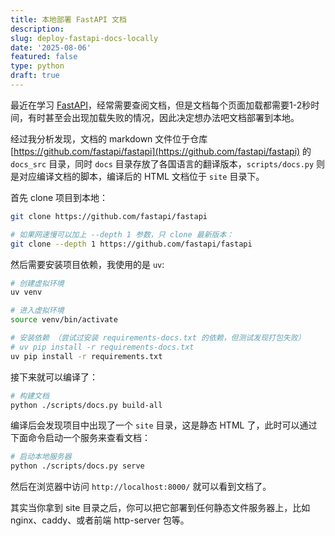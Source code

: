 ```yaml
---
title: 本地部署 FastAPI 文档
description: 
slug: deploy-fastapi-docs-locally
date: '2025-08-06'
featured: false
type: python
draft: true
---
```


最近在学习 [FastAPI](https://fastapi.tiangolo.com/)，经常需要查阅文档，但是文档每个页面加载都需要1-2秒时间，有时甚至会出现加载失败的情况，因此决定想办法吧文档部署到本地。

经过我分析发现，文档的 markdown 文件位于仓库 [https://github.com/fastapi/fastapi](https://github.com/fastapi/fastapi) 的 `docs_src` 目录，同时 `docs` 目录存放了各国语言的翻译版本，`scripts/docs.py` 则是对应编译文档的脚本，编译后的 HTML 文档位于 `site` 目录下。


首先 clone 项目到本地：

```bash
git clone https://github.com/fastapi/fastapi

# 如果网速慢可以加上 --depth 1 参数，只 clone 最新版本：
git clone --depth 1 https://github.com/fastapi/fastapi
```


然后需要安装项目依赖，我使用的是 `uv`:

```bash
# 创建虚拟环境
uv venv

# 进入虚拟环境
source venv/bin/activate

# 安装依赖 （尝试过安装 requirements-docs.txt 的依赖，但测试发现打包失败）
# uv pip install -r requirements-docs.txt
uv pip install -r requirements.txt
```

接下来就可以编译了：

```bash
# 构建文档
python ./scripts/docs.py build-all
```

编译后会发现项目中出现了一个 `site` 目录，这是静态 HTML 了，此时可以通过下面命令启动一个服务来查看文档：

```bash
# 启动本地服务器
python ./scripts/docs.py serve
```

然后在浏览器中访问 `http://localhost:8000/` 就可以看到文档了。


其实当你拿到 site 目录之后，你可以把它部署到任何静态文件服务器上，比如 nginx、caddy、或者前端 http-server 包等。
